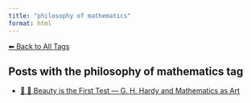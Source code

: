 ```yaml
---
title: "philosophy of mathematics"
format: html
---
```


[⬅ Back to All Tags](../tags.qmd)

## Posts with the **philosophy of mathematics** tag

- [📘 🧮 Beauty is the First Test — G. H. Hardy and Mathematics as Art](/posts/mathematics/mathematical-beauty.html)
